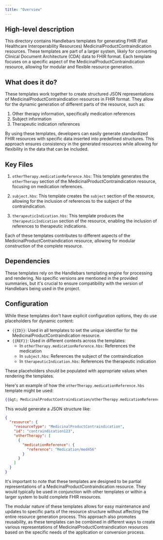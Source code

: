 ```yaml
---
title: "Overview"
---
```


## High-level description
This directory contains Handlebars templates for generating FHIR (Fast Healthcare Interoperability Resources) MedicinalProductContraindication resources. These templates are part of a larger system, likely for converting Clinical Document Architecture (CDA) data to FHIR format. Each template focuses on a specific aspect of the MedicinalProductContraindication resource, allowing for modular and flexible resource generation.

## What does it do?
These templates work together to create structured JSON representations of MedicinalProductContraindication resources in FHIR format. They allow for the dynamic generation of different parts of the resource, such as:

1. Other therapy information, specifically medication references
2. Subject information
3. Therapeutic indication references

By using these templates, developers can easily generate standardized FHIR resources with specific data inserted into predefined structures. This approach ensures consistency in the generated resources while allowing for flexibility in the data that can be included.

## Key Files
1. `otherTherapy.medicationReference.hbs`: This template generates the `otherTherapy` section of the MedicinalProductContraindication resource, focusing on medication references.

2. `subject.hbs`: This template creates the `subject` section of the resource, allowing for the inclusion of references to the subject of the contraindication.

3. `therapeuticIndication.hbs`: This template produces the `therapeuticIndication` section of the resource, enabling the inclusion of references to therapeutic indications.

Each of these templates contributes to different aspects of the MedicinalProductContraindication resource, allowing for modular construction of the complete resource.

## Dependencies
These templates rely on the Handlebars templating engine for processing and rendering. No specific versions are mentioned in the provided summaries, but it's crucial to ensure compatibility with the version of Handlebars being used in the project.

## Configuration
While these templates don't have explicit configuration options, they do use placeholders for dynamic content:

- `{{ID}}`: Used in all templates to set the unique identifier for the MedicinalProductContraindication resource.
- `{{REF}}`: Used in different contexts across the templates:
  - In `otherTherapy.medicationReference.hbs`: References the medication
  - In `subject.hbs`: References the subject of the contraindication
  - In `therapeuticIndication.hbs`: References the therapeutic indication

These placeholders should be populated with appropriate values when rendering the templates.

Here's an example of how the `otherTherapy.medicationReference.hbs` template might be used:

```handlebars
{{&gt; MedicinalProductContraindication/otherTherapy.medicationReference ID="contraindication123" REF="Medication/med456"}}
```

This would generate a JSON structure like:

```json
{
  "resource": {
    "resourceType": "MedicinalProductContraindication",
    "id": "contraindication123",
    "otherTherapy": [
      {
        "medicationReference": {
          "reference": "Medication/med456"
        }
      }
    ]
  }
}
```

It's important to note that these templates are designed to be partial representations of a MedicinalProductContraindication resource. They would typically be used in conjunction with other templates or within a larger system to build complete FHIR resources.

The modular nature of these templates allows for easy maintenance and updates to specific parts of the resource structure without affecting the entire resource generation process. This approach also promotes reusability, as these templates can be combined in different ways to create various representations of MedicinalProductContraindication resources based on the specific needs of the application or conversion process.